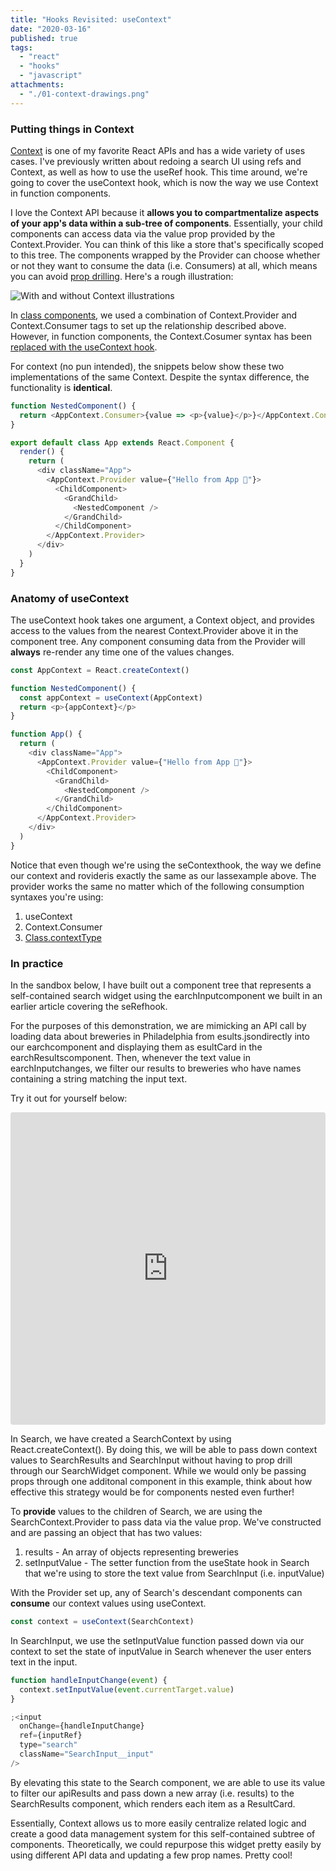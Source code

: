 ```yaml
---
title: "Hooks Revisited: useContext"
date: "2020-03-16"
published: true
tags:
  - "react"
  - "hooks"
  - "javascript"
attachments:
  - "./01-context-drawings.png"
---
```



### Putting things in Context

[Context](<(https://reactjs.org/docs/context.html)>) is one of my favorite React APIs and has a wide variety of uses cases. I've previously written about <Link to="2019-10-27-redoing-search">redoing a search UI using refs and Context</Link>, as well as <Link to="/hooks-useref">how to use the useRef hook</Link>. This time around, we're going to cover the useContext hook, which is now the way we use Context in function components.

I love the Context API because it **allows you to compartmentalize aspects of your app's data within a sub-tree of components**. Essentially, your child components can access data via the value prop provided by the Context.Provider. You can think of this like a store that's specifically scoped to this tree. The components wrapped by the Provider can choose whether or not they want to consume the data (i.e. Consumers) at all, which means you can avoid [prop drilling](https://kentcdodds.com/blog/prop-drilling). Here's a rough illustration:

![With and without Context illustrations](./01-context-drawings.png)

In [class components](https://codesandbox.io/s/hooksusecontext-class-wdiii), we used a combination of Context.Provider and Context.Consumer tags to set up the relationship described above. However, in function components, the Context.Cosumer syntax has been [replaced with the useContext hook](https://codesandbox.io/s/hooksusecontext-hooks-8ss8k).

For context (no pun intended), the snippets below show these two implementations of the same Context. Despite the syntax difference, the functionality is **identical**.

```javascript
function NestedComponent() {
  return <AppContext.Consumer>{value => <p>{value}</p>}</AppContext.Consumer>
}

export default class App extends React.Component {
  render() {
    return (
      <div className="App">
        <AppContext.Provider value={"Hello from App 👋"}>
          <ChildComponent>
            <GrandChild>
              <NestedComponent />
            </GrandChild>
          </ChildComponent>
        </AppContext.Provider>
      </div>
    )
  }
}
```

### Anatomy of useContext

The useContext hook takes one argument, a Context object, and provides access to the values from the nearest Context.Provider above it in the component tree. Any component consuming data from the Provider will **always** re-render any time one of the values changes.

```javascript
const AppContext = React.createContext()

function NestedComponent() {
  const appContext = useContext(AppContext)
  return <p>{appContext}</p>
}

function App() {
  return (
    <div className="App">
      <AppContext.Provider value={"Hello from App 👋"}>
        <ChildComponent>
          <GrandChild>
            <NestedComponent />
          </GrandChild>
        </ChildComponent>
      </AppContext.Provider>
    </div>
  )
}
```

Notice that even though we're using the seContexthook, the way we define our context and rovideris exactly the same as our lassexample above. The provider works the same no matter which of the following consumption syntaxes you're using:

1. useContext
2. Context.Consumer
3. [Class.contextType](https://reactjs.org/docs/context.html#classcontexttype)

### In practice

In the sandbox below, I have built out a component tree that represents a self-contained search widget using the earchInputcomponent we built in <Link to="/hooks-useref">an earlier article covering the seRefhook</Link>.

For the purposes of this demonstration, we are mimicking an API call by loading data about breweries in Philadelphia from esults.jsondirectly into our earchcomponent and displaying them as esultCard in the earchResultscomponent. Then, whenever the text value in earchInputchanges, we filter our results to breweries who have names containing a string matching the input text.

Try it out for yourself below:

<iframe src="https://codesandbox.io/embed/hooksusecontext-in-practice-shd17?fontsize=14&hidenavigation=1&theme=dark" style="width:100%; height:500px; border:0; border-radius: 4px; overflow:hidden;" title="hooks/useContext (In Practice)" allow="geolocation; microphone; camera; midi; vr; accelerometer; gyroscope; payment; ambient-light-sensor; encrypted-media; usb" sandbox="allow-modals allow-forms allow-popups allow-scripts allow-same-origin"></iframe>

In Search, we have created a SearchContext by using React.createContext(). By doing this, we will be able to pass down context values to SearchResults and SearchInput without having to prop drill through our SearchWidget component. While we would only be passing props through one additonal component in this example, think about how effective this strategy would be for components nested even further!

To **provide** values to the children of Search, we are using the SearchContext.Provider to pass data via the value prop. We've constructed and are passing an object that has two values:

1. results - An array of objects representing breweries
2. setInputValue - The setter function from the useState hook in Search that we're using to store the text value from SearchInput (i.e. inputValue)

With the Provider set up, any of Search's descendant components can **consume** our context values using useContext.

```javascript
const context = useContext(SearchContext)
```

In SearchInput, we use the setInputValue function passed down via our context to set the state of inputValue in Search whenever the user enters text in the input.

```javascript
function handleInputChange(event) {
  context.setInputValue(event.currentTarget.value)
}

;<input
  onChange={handleInputChange}
  ref={inputRef}
  type="search"
  className="SearchInput__input"
/>
```

By elevating this state to the Search component, we are able to use its value to filter our apiResults and pass down a new array (i.e. results) to the SearchResults component, which renders each item as a ResultCard.

Essentially, Context allows us to more easily centralize related logic and create a good data management system for this self-contained subtree of components. Theoretically, we could repurpose this widget pretty easily by using different API data and updating a few prop names. Pretty cool!
